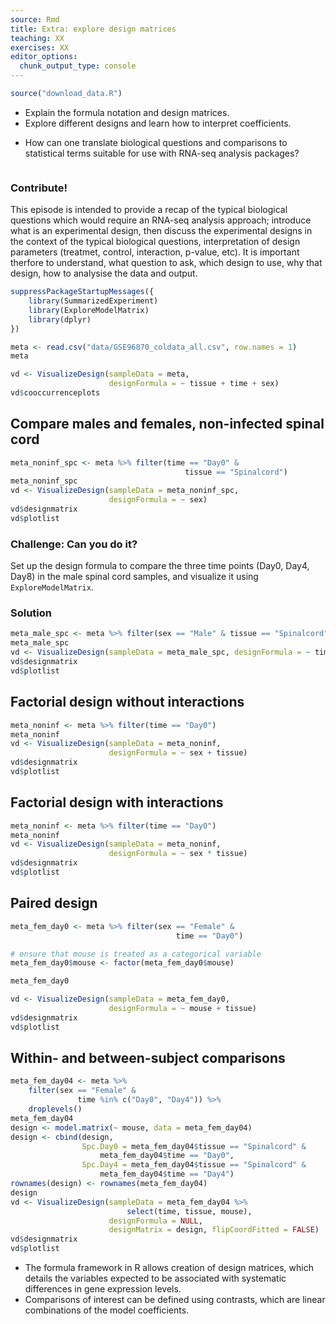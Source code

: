 ```yaml
---
source: Rmd
title: Extra: explore design matrices
teaching: XX
exercises: XX
editor_options:
  chunk_output_type: console
---
```


```r
source("download_data.R")
```

::::::::::::::::::::::::::::::::::::::: objectives

- Explain the formula notation and design matrices.
- Explore different designs and learn how to interpret coefficients.

::::::::::::::::::::::::::::::::::::::::::::::::::

:::::::::::::::::::::::::::::::::::::::: questions

- How can one translate biological questions and comparisons to statistical terms suitable for use with RNA-seq analysis packages?

::::::::::::::::::::::::::::::::::::::::::::::::::

```r
```

:::::::::::::::::::::::::::::::::::::::::  callout

### Contribute!

This episode is intended to provide a recap of the typical biological questions which would require an RNA-seq analysis approach; introduce what is an experimental design, then discuss the experimental designs in the context of the typical biological questions, interpretation of design parameters (treatmet, control, interaction, p-value, etc). 
It is important therfore to understand, what question to ask, which design to use, why that design, how to analysise the data and output.

::::::::::::::::::::::::::::::::::::::::::::::::::

```r
suppressPackageStartupMessages({
    library(SummarizedExperiment)
    library(ExploreModelMatrix)
    library(dplyr)
})
```

```r
meta <- read.csv("data/GSE96870_coldata_all.csv", row.names = 1)
meta
```

```r
vd <- VisualizeDesign(sampleData = meta, 
                      designFormula = ~ tissue + time + sex)
vd$cooccurrenceplots
```

## Compare males and females, non-infected spinal cord

```r
meta_noninf_spc <- meta %>% filter(time == "Day0" & 
                                       tissue == "Spinalcord")
meta_noninf_spc
vd <- VisualizeDesign(sampleData = meta_noninf_spc, 
                      designFormula = ~ sex)
vd$designmatrix
vd$plotlist
```

:::::::::::::::::::::::::::::::::::::::  challenge

### Challenge: Can you do it?

Set up the design formula to compare the three time points (Day0, Day4, Day8) in the male spinal cord samples, and visualize it using `ExploreModelMatrix`.

:::::::::::::::  solution

### Solution

```r
meta_male_spc <- meta %>% filter(sex == "Male" & tissue == "Spinalcord")
meta_male_spc
vd <- VisualizeDesign(sampleData = meta_male_spc, designFormula = ~ time)
vd$designmatrix
vd$plotlist
```

:::::::::::::::::::::::::

::::::::::::::::::::::::::::::::::::::::::::::::::

## Factorial design without interactions

```r
meta_noninf <- meta %>% filter(time == "Day0")
meta_noninf
vd <- VisualizeDesign(sampleData = meta_noninf, 
                      designFormula = ~ sex + tissue)
vd$designmatrix
vd$plotlist
```

## Factorial design with interactions

```r
meta_noninf <- meta %>% filter(time == "Day0")
meta_noninf
vd <- VisualizeDesign(sampleData = meta_noninf, 
                      designFormula = ~ sex * tissue)
vd$designmatrix
vd$plotlist
```

## Paired design

```r
meta_fem_day0 <- meta %>% filter(sex == "Female" & 
                                     time == "Day0")

# ensure that mouse is treated as a categorical variable
meta_fem_day0$mouse <- factor(meta_fem_day0$mouse)

meta_fem_day0

vd <- VisualizeDesign(sampleData = meta_fem_day0,
                      designFormula = ~ mouse + tissue)
vd$designmatrix
vd$plotlist
```

## Within- and between-subject comparisons

```r
meta_fem_day04 <- meta %>% 
    filter(sex == "Female" & 
               time %in% c("Day0", "Day4")) %>%
    droplevels()
meta_fem_day04
design <- model.matrix(~ mouse, data = meta_fem_day04)
design <- cbind(design, 
                Spc.Day0 = meta_fem_day04$tissue == "Spinalcord" & 
                    meta_fem_day04$time == "Day0",
                Spc.Day4 = meta_fem_day04$tissue == "Spinalcord" & 
                    meta_fem_day04$time == "Day4")
rownames(design) <- rownames(meta_fem_day04)
design
vd <- VisualizeDesign(sampleData = meta_fem_day04 %>%
                          select(time, tissue, mouse),
                      designFormula = NULL, 
                      designMatrix = design, flipCoordFitted = FALSE)
vd$designmatrix
vd$plotlist
```

:::::::::::::::::::::::::::::::::::::::: keypoints

- The formula framework in R allows creation of design matrices, which details the variables expected to be associated with systematic differences in gene expression levels. 
- Comparisons of interest can be defined using contrasts, which are linear combinations of the model coefficients. 


::::::::::::::::::::::::::::::::::::::::::::::::::


